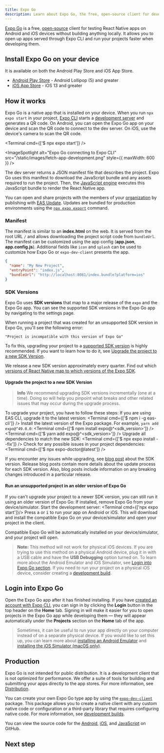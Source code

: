 ```yaml
---
title: Expo Go
description: Learn about Expo Go, the free, open-source client for developing and testing React Native apps on Android and iOS.
---
```



[Expo Go](https://expo.dev/client) is a free, [open-source](https://github.com/expo/expo/tree/main/home) client for testing React Native apps on Android and iOS devices without building anything locally. It allows you to open up apps served through Expo CLI and run your projects faster when developing them.

## Install Expo Go on your device

It is available on both the Android Play Store and iOS App Store.

- [Android Play Store](https://play.google.com/store/apps/details?id=host.exp.exponent) - Android Lollipop (5) and greater
- [iOS App Store](https://apps.apple.com/app/expo-go/id982107779) - iOS 13 and greater

## How it works

Expo Go is a native app that is installed on your device. When you run `npx expo start` in your project, [Expo CLI](/more/expo-cli/) starts a [development server](/more/expo-cli/#develop) and generates a QR code. On Android, you can open the Expo Go app on your device and scan the QR code to connect to the dev server. On iOS, use the device's camera to scan the QR code.

<Terminal cmd={['$ npx expo start']} />

<ImageSpotlight
  alt="Expo Go connecting to Expo CLI"
  src="/static/images/fetch-app-development.png"
  style={{ maxWidth: 600 }}
/>

The dev server returns a JSON manifest file that describes the project. Expo Go uses this manifest to download the JavaScript bundle and any assets required to run the project. Then, the [JavaScript engine](/more/glossary-of-terms#javascript-engine) executes this JavaScript bundle to render the React Native app.

You can open and share projects with the members of your [organization](/accounts/account-types/#organizations) by publishing with [EAS Update](/eas-update/introduction). Updates are bundled for production environments using the [`npx expo export`](/more/expo-cli/#exporting) command.

### Manifest

The manifest is similar to an **index.html** on the web. It is served from the root URL `/` and allows downloading the project script code from `bundleUrl`. The manifest can be customized using the app config (**app.json**, **app.config.js**). Additional fields like `icon` and `splash` can be used to customize how Expo Go or `expo-dev-client` presents the app.

```json
{
  "name": "My New Project",
  "entryPoint": "index.js",
  "bundleUrl": "http://localhost:8081/index.bundle?platform=ios"
}
```

### SDK Versions

Expo Go uses **SDK versions** that map to a major release of the `expo` and the Expo Go app. You can see the supported SDK versions in the Expo Go app by navigating to the settings page.

When running a project that was created for an unsupported SDK version in Expo Go, you'll see the following error:
```
"Project is incompatible with this version of Expo Go"
```
To fix this, upgrading your project to a [supported SDK version](/versions/latest/#each-expo-sdk-version-depends-on-a-react-native-version) is highly recommended. If you want to learn how to do it, see [Upgrade the project to a new SDK Version](#upgrade-the-project-to-a-new-sdk-version).

We release a new SDK version approximately every quarter. Find out which [versions of React Native map to which versions of the Expo SDK](/versions/latest/#each-expo-sdk-version-depends-on-a-react-native-version).

#### Upgrade the project to a new SDK Version

> **Info** We recommend upgrading SDK versions incrementally (one at a time). Doing so will help you pinpoint what breaks and other related issues that may occur during the upgrade process.

To upgrade your project, you have to follow these steps:
<Step label="1">
  If you are using EAS CLI, upgrade it to the latest version:
  <Terminal cmd={['$ npm i -g eas-cli']} />
</Step>
<Step label="2">
  Install the latest version of the Expo package. For example, `yarn add expo@^49.0.0`:
  <Tabs>
    <Tab label="npm">
      <Terminal cmd={['$ npm install expo@^<sdk_version>']} />
    </Tab>
    <Tab label="yarn">
      <Terminal cmd={['$ yarn add expo@^<sdk_version>']} />
    </Tab>
  </Tabs>
</Step>
<Step label="3">
  Upgrade all dependencies to match the new SDK:
  <Terminal cmd={['$ npx expo install --fix']} />
</Step>
<Step label="4">
  Check for any possible issues in your project dependencies:
  <Terminal cmd={['$ npx expo-doctor@latest']} />
</Step>

If you encounter any issues while upgrading, see [blog post](/workflow/upgrading-expo-sdk-walkthrough/) about the SDK version. Release blog posts contain more details about the update process for each SDK version. Also, blog posts include information on any breaking changes introduced in a particular release.

#### Run an unsupported project in an older version of Expo Go

If you can't upgrade your project to a newer SDK version, you can still run it using an older version of Expo Go:
<Step label="1">
  If installed, remove Expo Go from your device/simulator.
</Step>
<Step label="2">
  Start the development server:
  <Terminal cmd={['npx expo start']}/>
</Step>
<Step label="3">
  Press <kbd>a</kbd> or <kbd>i</kbd> to run your app on Android or iOS. This will download and install the compatible Expo Go on your device/simulator and open your project in the client.
</Step>

Compatible Expo Go will be automatically installed on your device/simulator, and your project will open.

> **Note:** This method will not work for physical iOS devices. If you are trying to use this method on a physical Android device, plug it in with a USB cable and have the **USB Debugging** option turned on. To learn more about the Android Emulator and iOS Simulator, see [Login into Expo Go section](#login-into-expo-go).
If you need to run your project on a physical iOS device, consider creating a [development build](/develop/development-builds/introduction/).

## Login into Expo Go

Open the Expo Go app after it has finished installing. If you have [created an account with Expo CLI](/more/expo-cli/#authentication), you can sign in by clicking the **Login** button in the top header on the **Home** tab. Signing in will make it easier for you to open projects in the Expo Go app while developing them &mdash; they will appear automatically under the **Projects** section on the **Home** tab of the app.

> Sometimes, it can be useful to run your app directly on your computer instead of on a separate physical device. If you would like to set this up, you can learn more about [installing an Android Emulator](/workflow/android-studio-emulator) and [installing the iOS Simulator (macOS only)](/workflow/ios-simulator).

## Production

Expo Go is not intended for public distribution. It is a development client that is not optimized for performance. We offer a suite of tools for building and submitting your apps directly to the app stores. For more information, see [Distribution](/distribution/introduction).

You can create your own Expo Go type app by using the [`expo-dev-client`](/develop/development-builds/introduction/) package. This package allows you to create a native client with any custom native code or configuration or a third-party library that requires configuring native code. For more information, see [development builds](/develop/development-builds/introduction/).

You can view the source code for the [Android](https://github.com/expo/expo/tree/main/android), [iOS](https://github.com/expo/expo/tree/main/ios), and [JavaScript](https://github.com/expo/expo/tree/main/home) on GitHub.

## Next step

<BoxLink
  title="Create a new project"
  description="Now that the Expo Go app is installed, let's create a new app and write some code."
  href="/get-started/create-a-project"
  Icon={BookOpen02Icon}
/>
